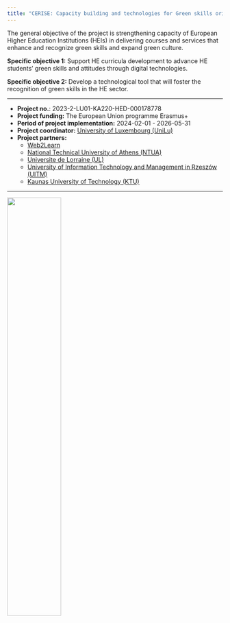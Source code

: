 ```yaml
---
title: "CERISE: Capacity building and technologies for Green skills orientedness at European Universities"
---
```





The general objective of the project is strengthening capacity of European Higher Education Institutions (HEIs) in delivering courses and services that enhance and recognize green skills and expand green culture. 

**Specific objective 1:** Support HE curricula development to advance HE students’ green skills and attitudes through digital technologies.  

**Specific objective 2:** Develop a technological tool that will foster the recognition of green skills in the HE sector. 


---

 - **Project no.**: 2023-2-LU01-KA220-HED-000178778
 - **Project funding:** The European Union programme Erasmus+
 - **Period of project implementation:** 2024-02-01 - 2026-05-31
 - **Project coordinator:** [University of Luxembourg (UniLu)](https://www.uni.lu/en/)
 - **Project partners:** 
   - [Web2Learn](www.web2learn.eu) 
   - [National Technical University of Athens (NTUA)](www.ntua.gr)
   - [Universite de Lorraine (UL)](www.univ-lorraine.fr)
   - [University of Information Technology and Management in Rzeszów (UITM)](www.wsiz.rzeszow.pl)
   - [Kaunas University of Technology (KTU)](https://en.ktu.edu/projects/capacity-building-and-technologies-for-green-skills-orientedness-at-european-universities-cerise/)


---

![](assets/img/1680161519-kl-EN%20Co-funded%20by%20the%20EU_POS.jpg){width=50%}

